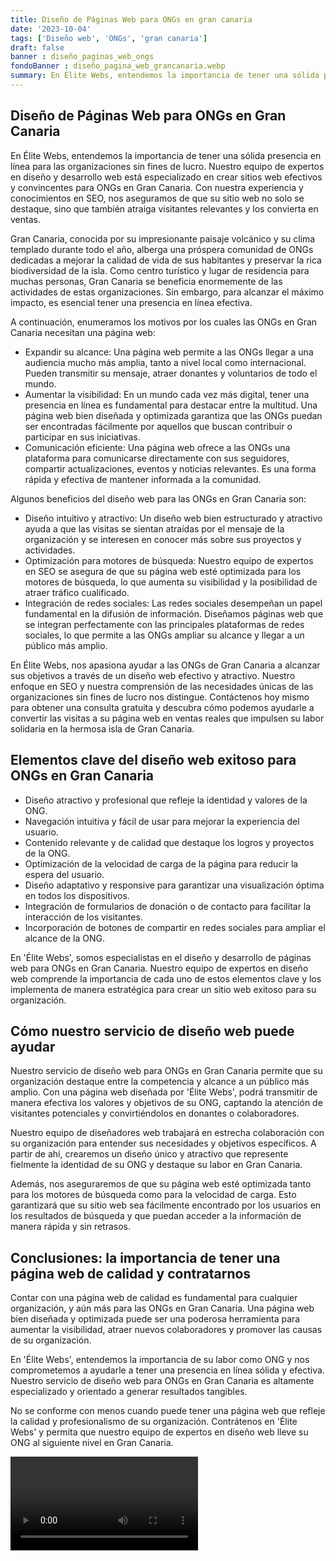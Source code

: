 ```yaml
---
title: Diseño de Páginas Web para ONGs en gran canaria
date: '2023-10-04'
tags: ['Diseño web', 'ONGs', 'gran canaria']
draft: false
banner : diseño_paginas_web_ongs
fondoBanner : diseño_pagina_web_grancanaria.webp
summary: En Élite Webs, entendemos la importancia de tener una sólida presencia en línea para las organizaciones sin fines de lucro. Nuestro equipo de expertos en diseño y desarrollo web está especializado en crear sitios web efectivos y convincentes para ONGs en Gran Canaria. Con nuestra experiencia y conocimientos en SEO, nos aseguramos de que su sitio web no solo se destaque, sino que también atraiga visitantes relevantes y los convierta en ventas.
---
```


## Diseño de Páginas Web para ONGs en Gran Canaria

En Élite Webs, entendemos la importancia de tener una sólida presencia en línea para las organizaciones sin fines de lucro. Nuestro equipo de expertos en diseño y desarrollo web está especializado en crear sitios web efectivos y convincentes para ONGs en Gran Canaria. Con nuestra experiencia y conocimientos en SEO, nos aseguramos de que su sitio web no solo se destaque, sino que también atraiga visitantes relevantes y los convierta en ventas.

Gran Canaria, conocida por su impresionante paisaje volcánico y su clima templado durante todo el año, alberga una próspera comunidad de ONGs dedicadas a mejorar la calidad de vida de sus habitantes y preservar la rica biodiversidad de la isla. Como centro turístico y lugar de residencia para muchas personas, Gran Canaria se beneficia enormemente de las actividades de estas organizaciones. Sin embargo, para alcanzar el máximo impacto, es esencial tener una presencia en línea efectiva.

A continuación, enumeramos los motivos por los cuales las ONGs en Gran Canaria necesitan una página web:

- Expandir su alcance: Una página web permite a las ONGs llegar a una audiencia mucho más amplia, tanto a nivel local como internacional. Pueden transmitir su mensaje, atraer donantes y voluntarios de todo el mundo.
- Aumentar la visibilidad: En un mundo cada vez más digital, tener una presencia en línea es fundamental para destacar entre la multitud. Una página web bien diseñada y optimizada garantiza que las ONGs puedan ser encontradas fácilmente por aquellos que buscan contribuir o participar en sus iniciativas.
- Comunicación eficiente: Una página web ofrece a las ONGs una plataforma para comunicarse directamente con sus seguidores, compartir actualizaciones, eventos y noticias relevantes. Es una forma rápida y efectiva de mantener informada a la comunidad.

Algunos beneficios del diseño web para las ONGs en Gran Canaria son:

- Diseño intuitivo y atractivo: Un diseño web bien estructurado y atractivo ayuda a que las visitas se sientan atraídas por el mensaje de la organización y se interesen en conocer más sobre sus proyectos y actividades.
- Optimización para motores de búsqueda: Nuestro equipo de expertos en SEO se asegura de que su página web esté optimizada para los motores de búsqueda, lo que aumenta su visibilidad y la posibilidad de atraer tráfico cualificado.
- Integración de redes sociales: Las redes sociales desempeñan un papel fundamental en la difusión de información. Diseñamos páginas web que se integran perfectamente con las principales plataformas de redes sociales, lo que permite a las ONGs ampliar su alcance y llegar a un público más amplio.

En Élite Webs, nos apasiona ayudar a las ONGs de Gran Canaria a alcanzar sus objetivos a través de un diseño web efectivo y atractivo. Nuestro enfoque en SEO y nuestra comprensión de las necesidades únicas de las organizaciones sin fines de lucro nos distingue. Contáctenos hoy mismo para obtener una consulta gratuita y descubra cómo podemos ayudarle a convertir las visitas a su página web en ventas reales que impulsen su labor solidaria en la hermosa isla de Gran Canaria.

<GifSeo />

<Cta />

## Elementos clave del diseño web exitoso para ONGs en Gran Canaria

- Diseño atractivo y profesional que refleje la identidad y valores de la ONG.
- Navegación intuitiva y fácil de usar para mejorar la experiencia del usuario.
- Contenido relevante y de calidad que destaque los logros y proyectos de la ONG.
- Optimización de la velocidad de carga de la página para reducir la espera del usuario.
- Diseño adaptativo y responsive para garantizar una visualización óptima en todos los dispositivos.
- Integración de formularios de donación o de contacto para facilitar la interacción de los visitantes.
- Incorporación de botones de compartir en redes sociales para ampliar el alcance de la ONG.

En 'Élite Webs', somos especialistas en el diseño y desarrollo de páginas web para ONGs en Gran Canaria. Nuestro equipo de expertos en diseño web comprende la importancia de cada uno de estos elementos clave y los implementa de manera estratégica para crear un sitio web exitoso para su organización.

## Cómo nuestro servicio de diseño web puede ayudar

Nuestro servicio de diseño web para ONGs en Gran Canaria permite que su organización destaque entre la competencia y alcance a un público más amplio. Con una página web diseñada por 'Élite Webs', podrá transmitir de manera efectiva los valores y objetivos de su ONG, captando la atención de visitantes potenciales y convirtiéndolos en donantes o colaboradores.

Nuestro equipo de diseñadores web trabajará en estrecha colaboración con su organización para entender sus necesidades y objetivos específicos. A partir de ahí, crearemos un diseño único y atractivo que represente fielmente la identidad de su ONG y destaque su labor en Gran Canaria.

Además, nos aseguraremos de que su página web esté optimizada tanto para los motores de búsqueda como para la velocidad de carga. Esto garantizará que su sitio web sea fácilmente encontrado por los usuarios en los resultados de búsqueda y que puedan acceder a la información de manera rápida y sin retrasos.

## Conclusiones: la importancia de tener una página web de calidad y contratarnos

Contar con una página web de calidad es fundamental para cualquier organización, y aún más para las ONGs en Gran Canaria. Una página web bien diseñada y optimizada puede ser una poderosa herramienta para aumentar la visibilidad, atraer nuevos colaboradores y promover las causas de su organización.

En 'Élite Webs', entendemos la importancia de su labor como ONG y nos comprometemos a ayudarle a tener una presencia en línea sólida y efectiva. Nuestro servicio de diseño web para ONGs en Gran Canaria es altamente especializado y orientado a generar resultados tangibles.

No se conforme con menos cuando puede tener una página web que refleje la calidad y profesionalismo de su organización. Contrátenos en 'Élite Webs' y permita que nuestro equipo de expertos en diseño web lleve su ONG al siguiente nivel en Gran Canaria.

<Video />

<CtaBot job='ONGs' city='gran canaria'/>

<Gmaps query='gran canaria+españa+maps' />